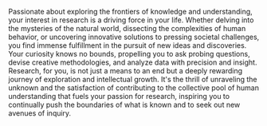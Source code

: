 Passionate about exploring the frontiers of knowledge and understanding, your interest in research is a driving force in your life. Whether delving into the mysteries of the natural world, dissecting the complexities of human behavior, or uncovering innovative solutions to pressing societal challenges, you find immense fulfillment in the pursuit of new ideas and discoveries. Your curiosity knows no bounds, propelling you to ask probing questions, devise creative methodologies, and analyze data with precision and insight. Research, for you, is not just a means to an end but a deeply rewarding journey of exploration and intellectual growth. It's the thrill of unraveling the unknown and the satisfaction of contributing to the collective pool of human understanding that fuels your passion for research, inspiring you to continually push the boundaries of what is known and to seek out new avenues of inquiry.